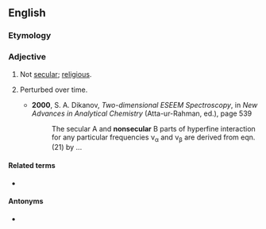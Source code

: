==English==

===Etymology===
{{prefix|non|secular|lang=en}}

===Adjective===
{{en-adj|-}}

# Not [[secular]]; [[religious]].
# {{lb|en|atomic physics}} Perturbed over time.
#* '''2000''', S. A. Dikanov, ''Two-dimensional ESEEM Spectroscopy'', in ''New Advances in Analytical Chemistry'' (Atta-ur-Rahman, ed.), page 539
#*: The secular A and '''nonsecular''' B parts of hyperfine interaction for any particular frequencies ν<sub>α</sub> and ν<sub>β</sub> are derived from eqn.(21) by ...

====Related terms====
* {{l|en|nonsecularism}}

====Antonyms====
* {{l|en|secular}}